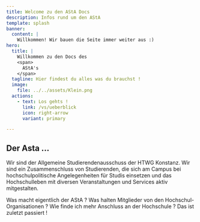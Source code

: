 ```yaml
---
title: Welcome zu den AStA Docs
description: Infos rund um den AStA
template: splash
banner:
  content: |
    Willkommen! Wir bauen die Seite immer weiter aus :)
hero:
  title: |
    Willkommen zu den Docs des
    <span>
      AStA's
    </span>
  tagline: Hier findest du alles was du brauchst !
  image:
    file: ../../assets/Klein.png
  actions:
    - text: Los gehts !
      link: /vs/ueberblick
      icon: right-arrow
      variant: primary

---
```



## Der Asta ...

Wir sind der Allgemeine Studierendenausschuss der HTWG Konstanz. Wir sind ein Zusammenschluss von Studierenden, die sich am Campus bei hochschulpolitische Angelegenheiten für Studis einsetzen und das Hochschulleben mit diversen Veranstaltungen und Services aktiv mitgestalten.



<CardGrid stagger>
	<Card title="AStA" icon="seti:shell">
		Was macht eigentlich der AStA ?
	</Card>
	<Card title="Die Mitglieder" icon="add-document">
		Was halten Mitglieder von den Hochschul-Organisationen ?
	</Card>
	<Card title="Community" icon="setting">
		Wie finde ich mehr Anschluss an der Hochschule ?
	</Card>
	<Card title="Blog" icon="open-book">
		Das ist zuletzt passiert !
	</Card>
</CardGrid>

